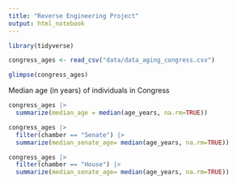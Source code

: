 ```yaml
---
title: "Reverse Engineering Project"
output: html_notebook
---
```


```r
library(tidyverse)
```

```r
congress_ages <- read_csv("data/data_aging_congress.csv")

glimpse(congress_ages)
```
Median age (in years) of individuals in Congress

```r
congress_ages |>
  summarize(median_age = median(age_years, na.rm=TRUE))
```
```r
congress_ages |>
  filter(chamber == "Senate") |>
  summarize(median_senate_age= median(age_years, na.rm=TRUE))
```
```r
congress_ages |>
  filter(chamber == "House") |>
  summarize(median_senate_age= median(age_years, na.rm=TRUE))
```

